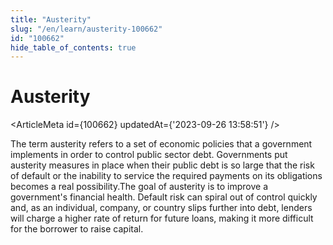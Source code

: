 ```yaml
---
title: "Austerity"
slug: "/en/learn/austerity-100662"
id: "100662"
hide_table_of_contents: true
---
```



# Austerity

<ArticleMeta id={100662} updatedAt={'2023-09-26 13:58:51'} />
<div className='border-solid border-b border-t-0 my-4 border-[var(--ifm-color-gray-300)]' />

The term austerity refers to a set of economic policies that a government implements in order to control public sector debt. Governments put austerity measures in place when their public debt is so large that the risk of default or the inability to service the required payments on its obligations becomes a real possibility.The goal of austerity is to improve a government's financial health. Default risk can spiral out of control quickly and, as an individual, company, or country slips further into debt, lenders will charge a higher rate of return for future loans, making it more difficult for the borrower to raise capital.
